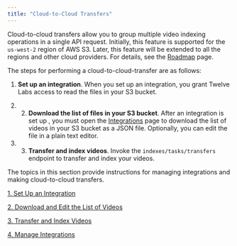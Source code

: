```yaml
---
title: "Cloud-to-Cloud Transfers"
---
```


Cloud-to-cloud transfers allow you to group multiple video indexing operations in a single API request. Initially, this feature is supported for the `us-west-2` region of AWS S3. Later, this feature will be extended to all the regions and other cloud providers. For details, see the [Roadmap](/roadmap) page.

The steps for performing a cloud-to-cloud-transfer are as follows:

1.  **Set up an integration**. When you set up an integration, you grant Twelve Labs access to read the files in your S3 bucket.

2.  2.  **Download the list of files in your S3 bucket**. After an integration is set up , you must open the [Integrations](https://api.twelvelabs.io/integrations) page to download the list of videos in your S3 bucket as a JSON file. Optionally, you can edit the file in a plain text editor.

3.  3.  **Transfer and index videos**. Invoke the `indexes/tasks/transfers` endpoint to transfer and index your videos.

The topics in this section provide instructions for managing integrations and making cloud-to-cloud transfers.

[1. Set Up an Integration](/guides/uploading-videos/cloud-to-cloud-transfers/1.-set-up-an-integration)

[2. Download and Edit the List of Videos](/guides/uploading-videos/cloud-to-cloud-transfers/2.-download-and-edit-the-list-of-videos)

[3. Transfer and Index Videos](/guides/uploading-videos/cloud-to-cloud-transfers/3.-transfer-and-index-videos)

[4. Manage Integrations](/guides/uploading-videos/cloud-to-cloud-transfers/4.-manage-integrations)
